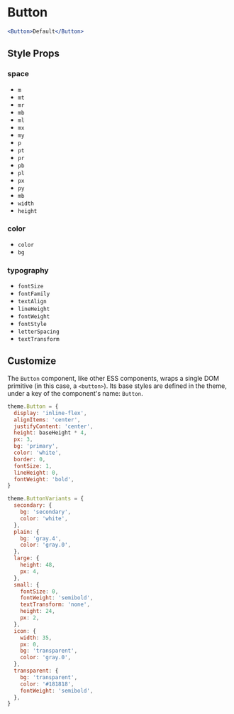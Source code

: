 # Button

```jsx
<Button>Default</Button>
```

## Style Props

### space

- `m`
- `mt`
- `mr`
- `mb`
- `ml`
- `mx`
- `my`
- `p`
- `pt`
- `pr`
- `pb`
- `pl`
- `px`
- `py`
- `mb`
- `width`
- `height`

### color

- `color`
- `bg`

### typography

- `fontSize`
- `fontFamily`
- `textAlign`
- `lineHeight`
- `fontWeight`
- `fontStyle`
- `letterSpacing`
- `textTransform`

## Customize

The `Button` component, like other ESS components, wraps a single DOM primitive (in this case, a `<button>`). Its base styles are defined in the theme, under a key of the component's name: `Button`.

```js
theme.Button = {
  display: 'inline-flex',
  alignItems: 'center',
  justifyContent: 'center',
  height: baseHeight * 4,
  px: 3,
  bg: 'primary',
  color: 'white',
  border: 0,
  fontSize: 1,
  lineHeight: 0,
  fontWeight: 'bold',
}

theme.ButtonVariants = {
  secondary: {
    bg: 'secondary',
    color: 'white',
  },
  plain: {
    bg: 'gray.4',
    color: 'gray.0',
  },
  large: {
    height: 48,
    px: 4,
  },
  small: {
    fontSize: 0,
    fontWeight: 'semibold',
    textTransform: 'none',
    height: 24,
    px: 2,
  },
  icon: {
    width: 35,
    px: 0,
    bg: 'transparent',
    color: 'gray.0',
  },
  transparent: {
    bg: 'transparent',
    color: '#181818',
    fontWeight: 'semibold',
  },
}
```
